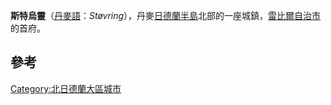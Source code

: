 {{Infobox settlement
| official_name   = 斯特烏靈
| native_name     = Støvring
| settlement_type = 首府
| image_skyline   = Støvring Kirke, marts 2011, ubt-3.JPG
| pushpin_map     = Denmark
| coordinates     = {{coord|56|53|12|N|9|49|43|E|region:DK|display=inline,title}}
| subdivision_type  = 國家
| subdivision_name  = {{flag|Denmark}}
| subdivision_type1 = 大區
| subdivision_name1 = [[北日德蘭大區|北日德蘭大區]]
| subdivision_type2 = 自治市
| subdivision_name2 = [[雷比爾自治市|雷比爾自治市]]
| population      = 8,554人<ref>[https://m.statbank.dk/TableInfo/BY3?lang=en BY3: Population 1 January, by urban areas] The Mobile Statbank from [[Statistics_Denmark|Statistics Denmark]]</ref>
| timezone        = [[UTC+01:00|UTC+01:00]]
| postal_code     = 9530
}}

'''斯特烏靈'''（[[丹麥語|丹麥語]]：''Støvring''），丹麥[[日德蘭半島|日德蘭半島]]北部的一座城鎮，[[雷比爾自治市|雷比爾自治市]]的首府。

== 參考 ==
{{reflist}}

[[Category:北日德蘭大區城市|Category:北日德蘭大區城市]]